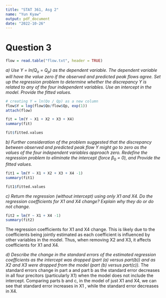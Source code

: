 ```yaml
---
title: "STAT 361, Asg 2"
name: "Yun Kyaw"
output: pdf_document
date: "2022-10-26"
---
```


# Question 3

```r
flow = read.table("flow.txt", header = TRUE)
```

*a) Use Y = ln(*$Q_o$ = $Q_p$*) as the dependent variable. The dependent variable will have the value zero if the observed and predicted peak flows agree. Set up the regression problem to determine whether the discrepancy Y is related to any of the four independent variables. Use an intercept in the model. Provide the fitted values.*

```r
# creating Y = ln(Qo / Qp) as a new column
flow$Y = log(flow$Qo/flow$Qp, exp(1))
attach(flow)
```

```r
fit = lm(Y ~ X1 + X2 + X3 + X4)
summary(fit)
```

```r
fit$fitted.values
```

*b) Further consideration of the problem suggested that the discrepancy between observed and predicted peak flow Y might go to zero as the values of the four independent variables approach zero. Redefine the regression problem to eliminate the intercept (force* $\beta_0$ *= 0), and Provide the fitted values.*

```r
fit1 = lm(Y ~ X1 + X2 + X3 + X4 -1)
summary(fit1)
```

```r
fit1$fitted.values
```

*c) Return the regression (without intercept) using only X1 and X4. Do the regression coefficients for X1 and X4 change? Explain why they do or do not change.*

```r
fit2 = lm(Y ~ X1 + X4 -1)
summary(fit2)
```
The regression coefficients for X1 and X4 change. This is likely due to the coefficients being jointly estimated as each coefficient is influenced by other variables in the model. Thus, when removing X2 and X3, it affects coefficients for X1 and X4.

*d) Describe the change in the standard errors of the estimated regression coefficients as the intercept was dropped (part (a) versus part(b)) and as X2 and X3 were dropped from the model (part (b) versus part(c)).* The standard errors change in part a and part b as the standard error decreases in all four precitors (particularly X1) when the model does not include the intercept. Comparing parts b and c, in the model of just X1 and X4, we can see that standard error increases in X1 , while the standard error decreases in X4.

